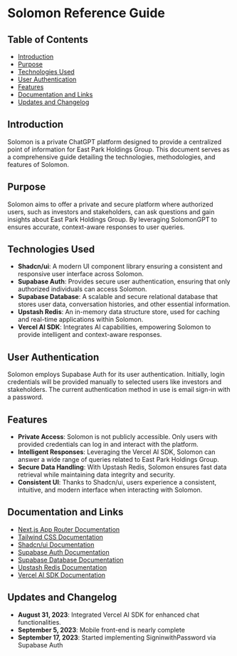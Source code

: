 # Solomon Reference Guide

## Table of Contents
- [Introduction](#introduction)
- [Purpose](#purpose)
- [Technologies Used](#technologies-used)
- [User Authentication](#user-authentication)
- [Features](#features)
- [Documentation and Links](#documentation-and-links)
- [Updates and Changelog](#updates-and-changelog)

## Introduction
Solomon is a private ChatGPT platform designed to provide a centralized point of information for East Park Holdings Group. This document serves as a comprehensive guide detailing the technologies, methodologies, and features of Solomon.

## Purpose
Solomon aims to offer a private and secure platform where authorized users, such as investors and stakeholders, can ask questions and gain insights about East Park Holdings Group. By leveraging SolomonGPT to ensures accurate, context-aware responses to user queries.

## Technologies Used
- **Shadcn/ui**: A modern UI component library ensuring a consistent and responsive user interface across Solomon.
- **Supabase Auth**: Provides secure user authentication, ensuring that only authorized individuals can access Solomon.
- **Supabase Database**: A scalable and secure relational database that stores user data, conversation histories, and other essential information.
- **Upstash Redis**: An in-memory data structure store, used for caching and real-time applications within Solomon.
- **Vercel AI SDK**: Integrates AI capabilities, empowering Solomon to provide intelligent and context-aware responses.

## User Authentication
Solomon employs Supabase Auth for its user authentication. Initially, login credentials will be provided manually to selected users like investors and stakeholders. The current authentication method in use is email sign-in with a password.

## Features
- **Private Access**: Solomon is not publicly accessible. Only users with provided credentials can log in and interact with the platform.
- **Intelligent Responses**: Leveraging the Vercel AI SDK, Solomon can answer a wide range of queries related to East Park Holdings Group.
- **Secure Data Handling**: With Upstash Redis, Solomon ensures fast data retrieval while maintaining data integrity and security.
- **Consistent UI**: Thanks to Shadcn/ui, users experience a consistent, intuitive, and modern interface when interacting with Solomon.

## Documentation and Links
- [Next.js App Router Documentation](https://nextjs.org/docs)
- [Tailwind CSS Documentation](https://tailwindcss.com/)
- [Shadcn/ui Documentation](https://ui.shadcn.com/docs/components/accordion)
- [Supabase Auth Documentation](https://supabase.io/docs/guides/auth)
- [Supabase Database Documentation](https://supabase.com/docs/guides/database/overview)
- [Upstash Redis Documentation](https://docs.upstash.com/)
- [Vercel AI SDK Documentation](https://sdk.vercel.ai/docs)

## Updates and Changelog
- **August 31, 2023**: Integrated Vercel AI SDK for enhanced chat functionalities.
- **September 5, 2023**: Mobile front-end is nearly complete
- **September 17, 2023**: Started implementing SigninwithPassword via Supabase Auth